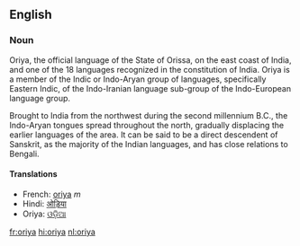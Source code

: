 ==English==

=== Noun ===

Oriya, the official language of the State of Orissa, on the east coast of India, and one of the 18 languages recognized in the constitution of India. Oriya is a member of the Indic or Indo-Aryan group of languages, specifically Eastern Indic, of the Indo-Iranian language sub-group of the Indo-European language group. 

Brought to India from the northwest during the second millennium B.C., the Indo-Aryan tongues spread throughout the north, gradually displacing the earlier languages of the area. It can be said to be a direct descendent of Sanskrit, as the majority of the Indian languages, and has close relations to Bengali.

==== Translations ====

*French: [[oriya]] ''m''
*Hindi: [[ओड़िया]]
*Oriya: [[ଓଡ଼ିଆ]]

[[fr:oriya]]
[[hi:oriya]]
[[nl:oriya]]